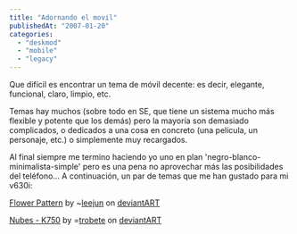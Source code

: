 ```yaml
---
title: "Adornando el movil"
publishedAt: "2007-01-20"
categories: 
  - "deskmod"
  - "mobile"
  - "legacy"
---
```


Que difícil es encontrar un tema de móvil decente: es decir, elegante, funcional, claro, limpio, etc.

Temas hay muchos (sobre todo en SE, que tiene un sistema mucho más flexible y potente que los demás) pero la mayoría son demasiado complicados, o dedicados a una cosa en concreto (una película, un personaje, etc.) o simplemente muy recargados.

Al final siempre me termino haciendo yo uno en plan 'negro-blanco-minimalista-simple' pero es una pena no aprovechar más las posibilidades del teléfono... A continuación, un par de temas que me han gustado para mi v630i:

  
[Flower Pattern](http://www.deviantart.com/deviation/44918840/) by ~[leejun](http://leejun.deviantart.com/) on [deviant](http://www.deviantart.com)[ART](http://www.deviantart.com)

  
[Nubes - K750](http://www.deviantart.com/deviation/24025212/) by =[trobete](http://trobete.deviantart.com/) on [deviant](http://www.deviantart.com)[ART](http://www.deviantart.com)
